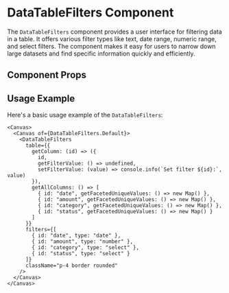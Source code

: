 

<Meta of={DataTableFilters} />

# DataTableFilters Component

The `DataTableFilters` component provides a user interface for filtering data in a table. It offers various filter types like text, date range, numeric range, and select filters. The component makes it easy for users to narrow down large datasets and find specific information quickly and efficiently.

## Component Props

<Canvas of={DataTableFilters.Default} />

<Controls />

## Usage Example

Here's a basic usage example of the `DataTableFilters`:

```tsx
<Canvas>
  <Canvas of={DataTableFilters.Default}>
    <DataTableFilters
      table={{
        getColumn: (id) => ({
          id,
          getFilterValue: () => undefined,
          setFilterValue: (value) => console.info(`Set filter ${id}:`, value)
        }),
        getAllColumns: () => [
          { id: "date", getFacetedUniqueValues: () => new Map() },
          { id: "amount", getFacetedUniqueValues: () => new Map() },
          { id: "category", getFacetedUniqueValues: () => new Map() },
          { id: "status", getFacetedUniqueValues: () => new Map() }
        ]
      }}
      filters={[
        { id: "date", type: "date" },
        { id: "amount", type: "number" },
        { id: "category", type: "select" },
        { id: "status", type: "select" }
      ]}
      className="p-4 border rounded"
    />
  </Canvas>
</Canvas>
``` 
